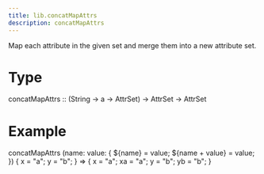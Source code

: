```yaml
---
title: lib.concatMapAttrs
description: concatMapAttrs
---
```



Map each attribute in the given set and merge them into a new attribute set.

# Type

concatMapAttrs :: (String -> a -> AttrSet) -> AttrSet -> AttrSet

# Example

concatMapAttrs
(name: value: {
${name} = value;
${name + value} = value;
})
{ x = "a"; y = "b"; }
=> { x = "a"; xa = "a"; y = "b"; yb = "b"; }
